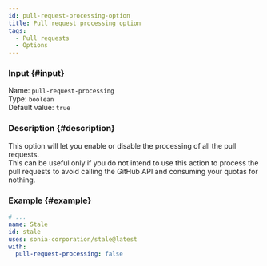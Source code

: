 ```yaml
---
id: pull-request-processing-option
title: Pull request processing option
tags:
  - Pull requests
  - Options
---
```


### Input {#input}

Name: `pull-request-processing`  
Type: `boolean`  
Default value: `true`

### Description {#description}

This option will let you enable or disable the processing of all the pull requests.  
This can be useful only if you do not intend to use this action to process the pull requests to avoid calling the GitHub API and consuming your quotas for nothing.

### Example {#example}

```yml {6}
# ...
name: Stale
id: stale
uses: sonia-corporation/stale@latest
with:
  pull-request-processing: false
```
